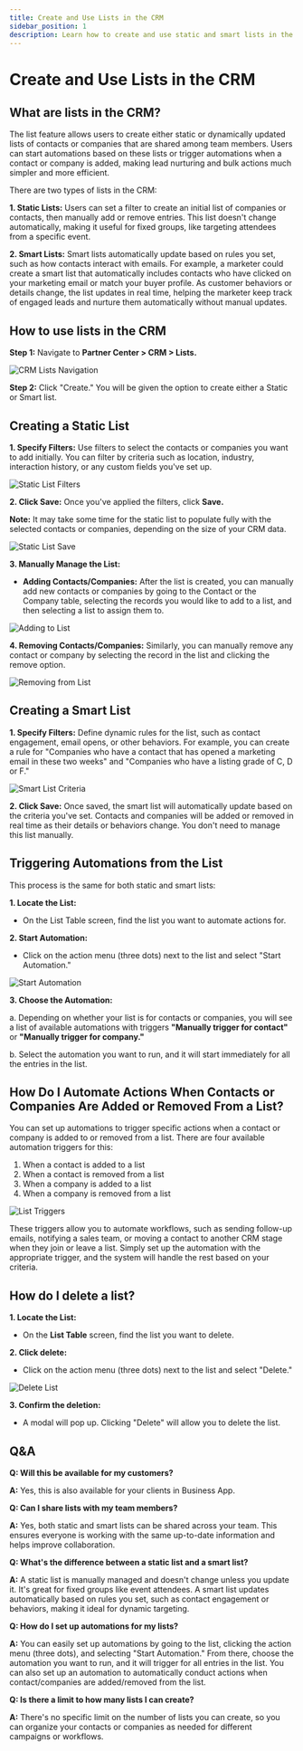 ```yaml
---
title: Create and Use Lists in the CRM
sidebar_position: 1
description: Learn how to create and use static and smart lists in the CRM to organize contacts and companies.
---
```


# Create and Use Lists in the CRM

## What are lists in the CRM?

The list feature allows users to create either static or dynamically updated lists of contacts or companies that are shared among team members. Users can start automations based on these lists or trigger automations when a contact or company is added, making lead nurturing and bulk actions much simpler and more efficient.

There are two types of lists in the CRM: 

**1. Static Lists:** Users can set a filter to create an initial list of companies or contacts, then manually add or remove entries. This list doesn't change automatically, making it useful for fixed groups, like targeting attendees from a specific event.

**2. Smart Lists:** Smart lists automatically update based on rules you set, such as how contacts interact with emails. For example, a marketer could create a smart list that automatically includes contacts who have clicked on your marketing email or match your buyer profile. As customer behaviors or details change, the list updates in real time, helping the marketer keep track of engaged leads and nurture them automatically without manual updates.

## How to use lists in the CRM

**Step 1:** Navigate to **Partner Center > CRM > Lists.**

![CRM Lists Navigation](/img/crm/lists/list-navigation.jpg)

**Step 2:** Click "Create." You will be given the option to create either a Static or Smart list.

## Creating a Static List

**1. Specify Filters:** Use filters to select the contacts or companies you want to add initially. You can filter by criteria such as location, industry, interaction history, or any custom fields you've set up.

![Static List Filters](/img/crm/lists/static-list-filters.jpg)

**2. Click Save:** Once you've applied the filters, click **Save.**

**Note:** It may take some time for the static list to populate fully with the selected contacts or companies, depending on the size of your CRM data.

![Static List Save](/img/crm/lists/static-list-save.jpg)

**3. Manually Manage the List:**

- **Adding Contacts/Companies:** After the list is created, you can manually add new contacts or companies by going to the Contact or the Company table, selecting the records you would like to add to a list, and then selecting a list to assign them to.

![Adding to List](/img/crm/lists/adding-to-list.jpg)

**4. Removing Contacts/Companies:** Similarly, you can manually remove any contact or company by selecting the record in the list and clicking the remove option.

![Removing from List](/img/crm/lists/removing-from-list.jpg)

## Creating a Smart List

**1. Specify Filters:** Define dynamic rules for the list, such as contact engagement, email opens, or other behaviors. For example, you can create a rule for "Companies who have a contact that has opened a marketing email in these two weeks" and "Companies who have a listing grade of C, D or F."

![Smart List Criteria](/img/crm/lists/smart-list-criteria.jpg)

**2. Click Save:** Once saved, the smart list will automatically update based on the criteria you've set. Contacts and companies will be added or removed in real time as their details or behaviors change. You don't need to manage this list manually.

## Triggering Automations from the List

This process is the same for both static and smart lists:

**1. Locate the List:**
- On the List Table screen, find the list you want to automate actions for.

**2. Start Automation:**
- Click on the action menu (three dots) next to the list and select "Start Automation."

![Start Automation](/img/crm/lists/start-automation.jpg)

**3. Choose the Automation:**

a. Depending on whether your list is for contacts or companies, you will see a list of available automations with triggers **"Manually trigger for contact"** or **"Manually trigger for company."**

b. Select the automation you want to run, and it will start immediately for all the entries in the list.

## How Do I Automate Actions When Contacts or Companies Are Added or Removed From a List?

You can set up automations to trigger specific actions when a contact or company is added to or removed from a list. There are four available automation triggers for this:

1. When a contact is added to a list
2. When a contact is removed from a list
3. When a company is added to a list
4. When a company is removed from a list

![List Triggers](/img/crm/lists/list-triggers.jpg)

These triggers allow you to automate workflows, such as sending follow-up emails, notifying a sales team, or moving a contact to another CRM stage when they join or leave a list. Simply set up the automation with the appropriate trigger, and the system will handle the rest based on your criteria.

## How do I delete a list?

**1. Locate the List:**
- On the **List Table** screen, find the list you want to delete.

**2. Click delete:**
- Click on the action menu (three dots) next to the list and select "Delete."

![Delete List](/img/crm/lists/delete-list.jpg)

**3. Confirm the deletion:**
- A modal will pop up. Clicking "Delete" will allow you to delete the list.

## Q&A

**Q: Will this be available for my customers?**

**A:** Yes, this is also available for your clients in Business App.

**Q: Can I share lists with my team members?**

**A:** Yes, both static and smart lists can be shared across your team. This ensures everyone is working with the same up-to-date information and helps improve collaboration.

**Q: What's the difference between a static list and a smart list?**

**A:** A static list is manually managed and doesn't change unless you update it. It's great for fixed groups like event attendees. A smart list updates automatically based on rules you set, such as contact engagement or behaviors, making it ideal for dynamic targeting.

**Q: How do I set up automations for my lists?**

**A:** You can easily set up automations by going to the list, clicking the action menu (three dots), and selecting "Start Automation." From there, choose the automation you want to run, and it will trigger for all entries in the list. You can also set up an automation to automatically conduct actions when contact/companies are added/removed from the list.

**Q: Is there a limit to how many lists I can create?**

**A:** There's no specific limit on the number of lists you can create, so you can organize your contacts or companies as needed for different campaigns or workflows.